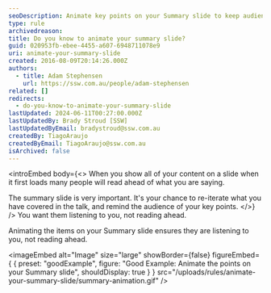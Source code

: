 ```yaml
---
seoDescription: Animate key points on your Summary slide to keep audience engaged and focused on your talk, rather than reading ahead
type: rule
archivedreason:
title: Do you know to animate your summary slide?
guid: 020953fb-ebee-4455-a607-6948711078e9
uri: animate-your-summary-slide
created: 2016-08-09T20:14:26.000Z
authors:
  - title: Adam Stephensen
    url: https://ssw.com.au/people/adam-stephensen
related: []
redirects:
  - do-you-know-to-animate-your-summary-slide
lastUpdated: 2024-06-11T00:27:00.000Z
lastUpdatedBy: Brady Stroud [SSW]
lastUpdatedByEmail: bradystroud@ssw.com.au
createdBy: TiagoAraujo
createdByEmail: TiagoAraujo@ssw.com.au
isArchived: false
---
```


<introEmbed
  body={<>
When you show all of your content on a slide when it first loads many people will read ahead of what you are saying.

The summary slide is very important. It's your chance to re-iterate what you have covered in the talk, and remind the audience of your key points.
  </>}
/>
You want them listening to you, not reading ahead.

Animating the items on your Summary slide ensures they are listening to you, not reading ahead.

<imageEmbed
  alt="Image"
  size="large"
  showBorder={false}
  figureEmbed={ {
    preset: "goodExample",
    figure: "Good Example: Animate the points on your Summary slide",
    shouldDisplay: true
  } }
  src="/uploads/rules/animate-your-summary-slide/summary-animation.gif"
/>
